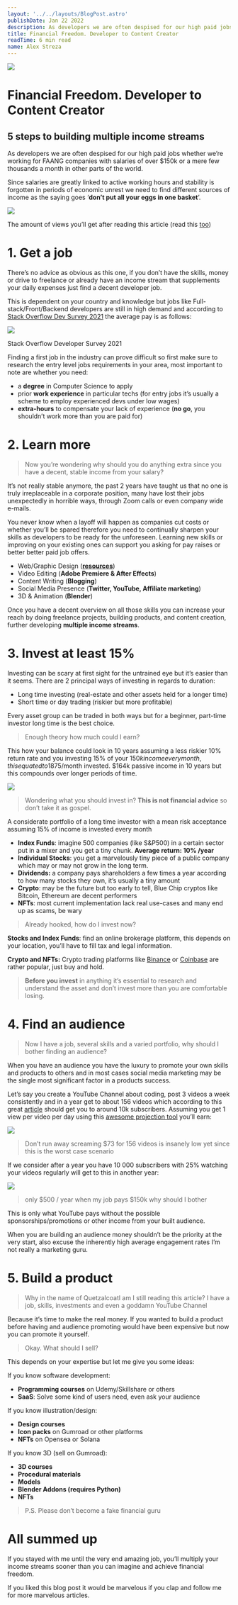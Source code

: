 ```yaml
---
layout: '../../layouts/BlogPost.astro'
publishDate: Jan 22 2022
description: As developers we are often despised for our high paid jobs whether we’re working for FAANG companies with salaries of over $150k or a mere few thousands a month in other parts of the world. Since…
title: Financial Freedom. Developer to Content Creator
readTime: 6 min read
name: Alex Streza
---
```


![](https://miro.medium.com/max/700/1*1_IZROzIjFHXfKqz-hVgbw.png)

# Financial Freedom. Developer to Content Creator

## 5 steps to building multiple income streams

As developers we are often despised for our high paid jobs whether we’re working for FAANG companies with salaries of over $150k or a mere few thousands a month in other parts of the world.

Since salaries are greatly linked to active working hours and stability is forgotten in periods of economic unrest we need to find different sources of income as the saying goes ‘**don’t put all your eggs in one basket**’.

![](https://miro.medium.com/max/700/1*3zqeE-nWXBFrSvz9AY21iw.png)

The amount of views you’ll get after reading this article (read this [too](https://influencermarketinghub.com/how-much-do-youtubers-make/))

# 1\. Get a job

There’s no advice as obvious as this one, if you don’t have the skills, money or drive to freelance or already have an income stream that supplements your daily expenses just find a decent developer job.

This is dependent on your country and knowledge but jobs like Full-stack/Front/Backend developers are still in high demand and according to [Stack Overflow Dev Survey 2021](https://insights.stackoverflow.com/survey/2021#salary-comp-total) the average pay is as follows:

![](https://miro.medium.com/max/700/1*jH5G6mrRRddgzFnI28-t4A.png)

Stack Overflow Developer Survey 2021

Finding a first job in the industry can prove difficult so first make sure to research the entry level jobs requirements in your area, most important to note are whether you need:

- a **degree** in Computer Science to apply
- prior **work experience** in particular techs (for entry jobs it’s usually a scheme to employ experienced devs under low wages)
- **extra-hours** to compensate your lack of experience (**no go**, you shouldn’t work more than you are paid for)

# 2\. Learn more

> Now you’re wondering why should you do anything extra since you have a decent, stable income from your salary?

It’s not really stable anymore, the past 2 years have taught us that no one is truly irreplaceable in a corporate position, many have lost their jobs unexpectedly in horrible ways, through Zoom calls or even company wide e-mails.

You never know when a layoff will happen as companies cut costs or whether you’ll be spared therefore you need to continually sharpen your skills as developers to be ready for the unforeseen. Learning new skills or improving on your existing ones can support you asking for pay raises or better better paid job offers.

- Web/Graphic Design ([**resources**](https://github.com/gztchan/awesome-design))
- Video Editing (**Adobe Premiere & After Effects**)
- Content Writing (**Blogging**)
- Social Media Presence (**Twitter, YouTube, Affiliate marketing**)
- 3D & Animation (**Blender**)

Once you have a decent overview on all those skills you can increase your reach by doing freelance projects, building products, and content creation, further developing **multiple income streams**.

# 3\. Invest at least 15%

Investing can be scary at first sight for the untrained eye but it’s easier than it seems. There are 2 principal ways of investing in regards to duration:

- Long time investing (real-estate and other assets held for a longer time)
- Short time or day trading (riskier but more profitable)

Every asset group can be traded in both ways but for a beginner, part-time investor long time is the best choice.

> Enough theory how much could I earn?

This how your balance could look in 10 years assuming a less riskier 10% return rate and you investing 15% of your $150k income every month, this equated to 1875$/month invested. $164k passive income in 10 years but this compounds over longer periods of time.

![](https://miro.medium.com/max/459/1*Lc7yr2QhxWu-WEO3nZ1OGw.png)

> Wondering what you should invest in? **This is not financial advice** so don’t take it as gospel.

A considerate portfolio of a long time investor with a mean risk acceptance assuming 15% of income is invested every month

- **Index Funds**: imagine 500 companies (like S&P500) in a certain sector put in a mixer and you get a tiny chunk. **Average return: 10% /year**
- **Individual Stocks**: you get a marvelously tiny piece of a public company which may or may not grow in the long term.
- **Dividends:** a company pays shareholders a few times a year according to how many stocks they own, it’s usually a tiny amount
- **Crypto**: may be the future but too early to tell, Blue Chip cryptos like Bitcoin, Ethereum are decent performers
- **NFTs**: most current implementation lack real use-cases and many end up as scams, be wary

> Already hooked, how do I invest now?

**Stocks and Index Funds**: find an online brokerage platform, this depends on your location, you’ll have to fill tax and legal information.

**Crypto and NFTs:** Crypto trading platforms like [Binance](https://www.binance.com/en) or [Coinbase](https://www.coinbase.com/) are rather popular, just buy and hold.

> **Before you invest** in anything it’s essential to research and understand the asset and don’t invest more than you are comfortable losing.

# 4\. Find an audience

> Now I have a job, several skills and a varied portfolio, why should I bother finding an audience?

When you have an audience you have the luxury to promote your own skills and products to others and in most cases social media marketing may be the single most significant factor in a products success.

Let’s say you create a YouTube Channel about coding, post 3 videos a week consistently and in a year get to about 156 videos which according to this great [article](https://vidiq.com/blog/post/get-10000-youtube-subscribers/) should get you to around 10k subscribers. Assuming you get 1 view per video per day using this [awesome projection tool](https://influencermarketinghub.com/how-much-do-youtubers-make/) you’ll earn:

![](https://miro.medium.com/max/700/1*gKelPc5_AEE0eWyV52-HYQ.png)

> Don’t run away screaming $73 for 156 videos is insanely low yet since this is the worst case scenario

If we consider after a year you have 10 000 subscribers with 25% watching your videos regularly will get to this in another year:

![](https://miro.medium.com/max/700/1*8q9BtCh5Q6IC0ek4FayF1A.png)

> only $500 / year when my job pays $150k why should I bother

This is only what YouTube pays without the possible sponsorships/promotions or other income from your built audience.

When you are building an audience money shouldn’t be the priority at the very start, also excuse the inherently high average engagement rates I’m not really a marketing guru.

# **5\. Build a product**

> Why in the name of Quetzalcoatl am I still reading this article? I have a job, skills, investments and even a goddamn YouTube Channel

Because it’s time to make the real money. If you wanted to build a product before having and audience promoting would have been expensive but now you can promote it yourself.

> Okay. What should I sell?

This depends on your expertise but let me give you some ideas:

If you know software development:

- **Programming courses** on Udemy/Skillshare or others
- **SaaS**: Solve some kind of users need, even ask your audience

If you know illustration/design:

- **Design courses**
- **Icon packs** on Gumroad or other platforms
- **NFTs** on Opensea or Solana

If you know 3D (sell on Gumroad):

- **3D courses**
- **Procedural materials**
- **Models**
- **Blender Addons (**requires Python**)**
- **NFTs**

> P.S. Please don’t become a fake financial guru

# **All summed up**

If you stayed with me until the very end amazing job, you’ll multiply your income streams sooner than you can imagine and achieve financial freedom.

If you liked this blog post it would be marvelous if you clap and follow me for more marvelous articles.
